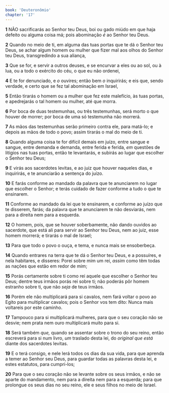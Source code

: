 ```yaml
---
book: 'Deuteronômio'
chapter: '17'
---
```


**1** NÃO sacrificarás ao Senhor teu Deus, boi ou gado miúdo em que haja defeito ou alguma coisa má; pois abominação _é_ ao Senhor teu Deus.

**2** Quando no meio de ti, em alguma das tuas portas que te dá o Senhor teu Deus, se achar algum homem ou mulher que fizer mal aos olhos do Senhor teu Deus, transgredindo a sua aliança,

**3** Que se for, e servir a outros deuses, e se encurvar a eles ou ao sol, ou à lua, ou a todo o exército do céu, o que eu não ordenei,

**4** E te for denunciado, e _o_ ouvires; então bem _o_ inquirirás; e eis que, sendo verdade, e certo que se fez tal abominação em Israel,

**5** Então tirarás o homem ou a mulher que fez este malefício, às tuas portas, e apedrejarás o tal homem ou mulher, até que morra.

**6** Por boca de duas testemunhas, ou três testemunhas, será morto o que houver de morrer; por boca de uma só testemunha não morrerá.

**7** As mãos das testemunhas serão primeiro contra ele, para matá-lo; e depois as mãos de todo o povo; assim tirarás o mal do meio de ti.

**8** Quando alguma coisa te for difícil demais em juízo, entre sangue e sangue, entre demanda e demanda, entre ferida e ferida, _em_ questões de litígios nas tuas portas, então te levantarás, e subirás ao lugar que escolher o Senhor teu Deus;

**9** E virás aos sacerdotes levitas, e ao juiz que houver naqueles dias, e inquirirás, e te anunciarão a sentença do juízo.

**10** E farás conforme ao mandado da palavra que te anunciarem no lugar que escolher o Senhor; e terás cuidado de fazer conforme a tudo o que te ensinarem.

**11** Conforme ao mandado da lei que te ensinarem, e conforme ao juízo que te disserem, farás; da palavra que te anunciarem te não desviarás, nem para a direita nem para a esquerda.

**12** O homem, pois, que se houver soberbamente, não dando ouvidos ao sacerdote, que está ali para servir ao Senhor teu Deus, nem ao juiz, esse homem morrerá; e tirarás o mal de Israel;

**13** Para que todo o povo o ouça, e tema, e nunca mais se ensoberbeça.

**14** Quando entrares na terra que te dá o Senhor teu Deus, e a possuíres, e nela habitares, e disseres: Porei sobre mim um rei, _assim_ como têm todas as nações que estão em redor de mim;

**15** Porás certamente sobre ti como rei aquele que escolher o Senhor teu Deus; dentre teus irmãos porás rei sobre ti; não poderás pôr homem estranho sobre ti, que não _seja_ de teus irmãos.

**16** Porém ele não multiplicará para si cavalos, nem fará voltar o povo ao Egito para multiplicar cavalos; pois o Senhor vos tem dito: Nunca mais voltareis por este caminho.

**17** Tampouco para si multiplicará mulheres, para que o seu coração não se desvie; nem prata nem ouro multiplicará muito para si.

**18** Será também _que,_ quando se assentar sobre o trono do seu reino, então escreverá para si num livro, _um_ traslado desta lei, do _original que está_ diante dos sacerdotes levitas.

**19** E o terá consigo, e nele lerá todos os dias da sua vida, para que aprenda a temer ao Senhor seu Deus, para guardar todas as palavras desta lei, e estes estatutos, para cumpri-los;

**20** Para que o seu coração não se levante sobre os seus irmãos, e não se aparte do mandamento, nem para a direita nem para a esquerda; para que prolongue os seus dias no seu reino, ele e seus filhos no meio de Israel.
